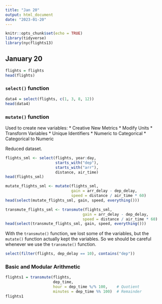 ```yaml
---
title: "Jan 20"
output: html_document
date: "2023-01-20"
---
```


```r
knitr::opts_chunk$set(echo = TRUE)
library(tidyverse)
library(nycflights13)
```

## January 20

```r
flights = flights
head(flights)
```

### `select()` function

```r
data4 = select(flights, c(1, 3, 8, 12))
head(data4)
```

### `mutate()` function

Used to create new variables:
  * Creative New Metrics
  * Modify Units
  * Transform Variables
  * Unique Identifiers
  * Numeric to Categorical
  * Categorical to Numeric 

Reduced dataset.

```r
flights_sml <- select(flights, year:day,
                      starts_with("dep"),
                      starts_with("arr"),
                      distance, air_time)
head(flights_sml)
```

```r
mutate_flights_sml <- mutate(flights_sml,
                             gain = arr_delay - dep_delay,
                             speed = distance / air_time * 60)
head(select(mutate_flights_sml, gain, speed, everything()))
```

```r
transmute_flights_sml <- transmute(flights_sml,
                                  gain = arr_delay - dep_delay,
                                  speed = distance / air_time * 60)
head(select(transmute_flights_sml, gain, speed, everything()))
```

With the `transmute()` function, we lost some of the variables, but the `mutate()` function actually kept the variables. So we should be careful whenever we use the `transmute()` function. 

```r
select(filter(flights, dep_delay == 10), contains("dep"))
```

### Basic and Modular Arithmetic

```r
flights1 = transmute(flights,
                     dep_time,
                     hour = dep_time %/% 100,    # Quotient
                     minutes = dep_time %% 100)  # Remainder
flights1
```

